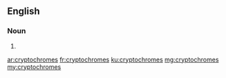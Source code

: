 ==English==

===Noun===
{{head|en|noun plural form}}

# {{plural of|cryptochrome|lang=en}}

[[ar:cryptochromes]]
[[fr:cryptochromes]]
[[ku:cryptochromes]]
[[mg:cryptochromes]]
[[my:cryptochromes]]
